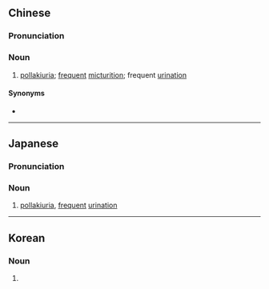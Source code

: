 {{also|频尿}}
==Chinese==
{{zh-forms|s=频尿}}

===Pronunciation===
{{zh-pron
|m=pínniào
|c=pan4 niu6
|cat=n
}}

===Noun===
{{zh-noun}}

# {{lb|zh|rare}} [[pollakiuria]]; [[frequent]] [[micturition]]; frequent [[urination]]

====Synonyms====
* {{zh-l|尿頻}}

----

==Japanese==
{{ja-kanjitab|ひん|にょう|yomi=o}}

===Pronunciation===
{{ja-pron|ひんにょう|y=o}}

===Noun===
{{ja-noun|ひんにょう}}

# [[pollakiuria]], [[frequent]] [[urination]]

----

==Korean==
{{ko-hanjatab}}

===Noun===
{{ko-noun|hj|hangeul=빈뇨}}

# {{hanja form of|빈뇨|[[pollakiuria]], [[frequent]] [[urination]]}}